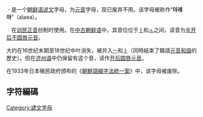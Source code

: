 {{unreferenced|time=2015-06-12T16:14:42+00:00}}
{{not|间隔号|分隔号|项目符号}}
'''ㆍ'''是一个[[朝鲜语|朝鲜语]][[谚文|谚文]]字母，为[[元音|元音]]字母，现已废弃不用。该字母被称作“'''아래아'''”（alaea）。

ㆍ在[[训民正音|训民正音]]创制时使用。在[[中古朝鲜语|中古朝鲜语]]中，其音位位于[[ㅏ|ㅏ]]和[[ㅗ|ㅗ]]之间，读音为[[半开后不圆唇元音|半开后不圆唇元音]]{{IPA|/ʌ/}}。

大约在16世纪末期至18世纪中叶消失，被并入[[ㅡ|ㅡ]]和[[ㅏ|ㅏ]]（同時結束了韓語[[元音和諧|元音和諧]]的歷史）。但在[[济州语|济州语]]中仍保留有这个音，读作[[开后圆唇元音|开后圆唇元音]]{{IPA|/ɒ/}}。

在1933年日本殖民政府颁布的《[[朝鮮語綴字法統一案|朝鮮語綴字法統一案]]》中，该字母被废除。

== 字符編碼 ==
{{諺文元音字母編碼|
| 홀소리=ㆍ | 홀소리 코드=U+318D | 홀소리 HTML=&#12685;
| 첫가끝=ᆞ | 첫가끝 코드=U+119E | 첫가끝 HTML=&#4510;
|   한양= |   한양 코드=U+F85E |   한양 HTML=&#63582;
}}

{{writingsystem-stub}}
{{諺文}}
[[Category:諺文字母|Category:諺文字母]]